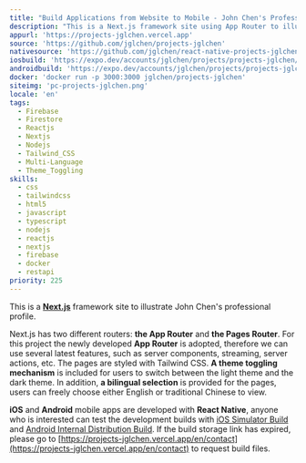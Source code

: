 ```yaml
---
title: "Build Applications from Website to Mobile - John Chen's Professional Profile"
description: "This is a Next.js framework site using App Router to illustrate John Chen's professional profile."
appurl: 'https://projects-jglchen.vercel.app'
source: 'https://github.com/jglchen/projects-jglchen'
nativesource: 'https://github.com/jglchen/react-native-projects-jglchen'
iosbuild: 'https://expo.dev/accounts/jglchen/projects/projects-jglchen/builds/d44a7ea2-5f1b-48fd-a3f2-930b47900593'
androidbuild: 'https://expo.dev/accounts/jglchen/projects/projects-jglchen/builds/fc78589f-ab98-4961-9cf0-7cc5629b3505'
docker: 'docker run -p 3000:3000 jglchen/projects-jglchen'
siteimg: 'pc-projects-jglchen.png'
locale: 'en'
tags:
  - Firebase
  - Firestore
  - Reactjs
  - Nextjs
  - Nodejs
  - Tailwind_CSS
  - Multi-Language
  - Theme_Toggling
skills:
  - css
  - tailwindcss
  - html5
  - javascript
  - typescript
  - nodejs
  - reactjs
  - nextjs
  - firebase
  - docker
  - restapi
priority: 225
---
```


This is a **[Next.js](https://nextjs.org/)** framework site to illustrate John Chen's professional profile.

Next.js has two different routers: **the App Router** and **the Pages Router**. For this project the newly developed **App Router** is adopted, therefore we can use several latest features, such as server components, streaming, server actions, etc. The pages are styled with Tailwind CSS. **A theme toggling mechanism** is included for users to switch between the light theme and the dark theme. In addition, **a bilingual selection** is provided for the pages, users can freely choose either English or traditional Chinese to view.  

**iOS** and **Android** mobile apps are developed with **React Native**, anyone who is interested can test the development builds with [iOS Simulator Build](https://expo.dev/accounts/jglchen/projects/projects-jglchen/builds/d44a7ea2-5f1b-48fd-a3f2-930b47900593) and [Android Internal Distribution Build](https://expo.dev/accounts/jglchen/projects/projects-jglchen/builds/fc78589f-ab98-4961-9cf0-7cc5629b3505). If the build storage link has expired, please go to [https://projects-jglchen.vercel.app/en/contact](https://projects-jglchen.vercel.app/en/contact) to request build files.
